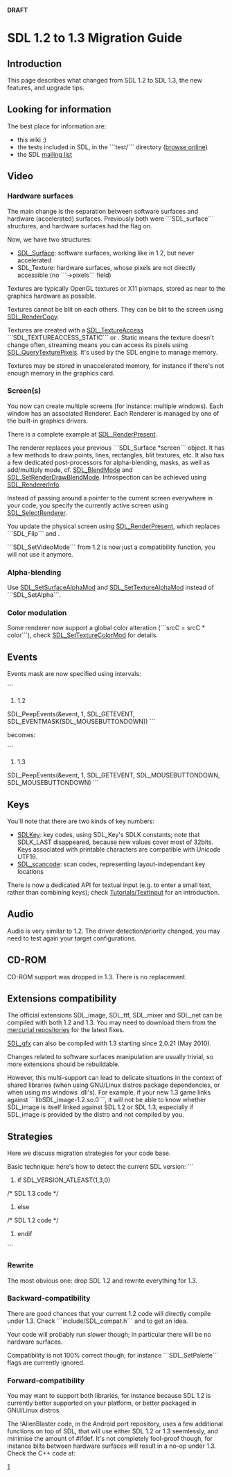 <!-- pragma section-numbers off -->
<!-- pragma disable-camelcase -->
'''DRAFT'''

= SDL 1.2 to 1.3 Migration Guide =


== Introduction ==

This page describes what changed from SDL 1.2 to SDL 1.3, the new features, and upgrade tips.

== Looking for information ==

The best place for information are:
* this wiki :)
* the tests included in SDL, in the ```test/``` directory ([http://hg.libsdl.org/SDL/file/tip/test browse online])
* the SDL [http://lists.libsdl.org/listinfo.cgi/sdl-libsdl.org mailing list]

== Video ==

=== Hardware surfaces ===

The main change is the separation between software surfaces and hardware (accelerated) surfaces.  Previously both were ```SDL_surface``` structures, and hardware surfaces had the {{{SDL_HWSURFACE}}} flag on.

Now, we have two structures:
* [[SDL_Surface]]: software surfaces, working like in 1.2, but never accelerated
* SDL_Texture: hardware surfaces, whose pixels are not directly accessible (no ```->pixels``` field)

Textures are typically OpenGL textures or X11 pixmaps, stored as near to the graphics hardware as possible.

Textures cannot be blit on each others.  They can be blit to the screen using [[SDL_RenderCopy]].

Textures are created with a [[SDL_TextureAccess]] ```SDL_TEXTUREACCESS_STATIC``` or {{{SDL_TEXTUREACCESS_STREAMING}}}.  Static means the texture doesn't change often, streaming means you can access its pixels using [[SDL_QueryTexturePixels]].  It's used by the SDL engine to manage memory.

Textures may be stored in unaccelerated memory, for instance if there's not enough memory in the graphics card.

=== Screen(s) ===

You now can create multiple screens (for instance: multiple windows). Each window has an associated Renderer. Each Renderer is managed by one of the built-in graphics drivers.

There is a complete example at [[SDL_RenderPresent]].

The renderer replaces your previous ```SDL_Surface *screen``` object.  It has a few methods to draw points, lines, rectangles, blit textures, etc.  It also has a few dedicated post-processors for alpha-blending, masks, as well as add/multiply mode, cf. [[SDL_BlendMode]] and [[SDL_SetRenderDrawBlendMode]].  Introspection can be achieved using [[SDL_RendererInfo]].

Instead of passing around a pointer to the current screen everywhere in your code, you specify the currently active screen using [[SDL_SelectRenderer]].

You update the physical screen using [[SDL_RenderPresent]], which replaces ```SDL_Flip``` and {{{SDL_UpdateRects}}}.

```SDL_SetVideoMode``` from 1.2 is now just a compatibility function, you will not use it anymore.

=== Alpha-blending ===

Use [[SDL_SetSurfaceAlphaMod]] and [[SDL_SetTextureAlphaMod]] instead of ```SDL_SetAlpha```.

=== Color modulation ===

Some renderer now support a global color alteration (```srcC = srcC * color```), check [[SDL_SetTextureColorMod]] for details.

== Events ==

Events mask are now specified using intervals:

```
# 1.2
SDL_PeepEvents(&event, 1, SDL_GETEVENT, SDL_EVENTMASK(SDL_MOUSEBUTTONDOWN))
```

becomes:

```
# 1.3
SDL_PeepEvents(&event, 1, SDL_GETEVENT, SDL_MOUSEBUTTONDOWN, SDL_MOUSEBUTTONDOWN)
```

== Keys ==

You'll note that there are two kinds of key numbers:
* [[SDLKey]]: key codes, using SDL_Key's SDLK constants; note that SDLK_LAST disappeared, because new values cover most of 32bits. Keys associated with printable characters are compatible with Unicode UTF16.
* [[SDL_scancode]]: scan codes, representing layout-independant key locations

There is now a dedicated API for textual input (e.g. to enter a small text, rather than combining keys); check [[Tutorials/TextInput]] for an introduction.

== Audio ==

Audio is very similar to 1.2.  The driver detection/priority changed, you may need to test again your target configurations.

== CD-ROM ==

CD-ROM support was dropped in 1.3.  There is no replacement.


== Extensions compatibility ==

The official extensions SDL_image, SDL_ttf, SDL_mixer and SDL_net can be compiled with both 1.2 and 1.3.  You may need to download them from the [http://hg.libsdl.org/ mercurial repositories] for the latest fixes.

[http://www.ferzkopp.net/joomla/content/view/19/14/ SDL_gfx] can also be compiled with 1.3 starting since 2.0.21 (May 2010).

Changes related to software surfaces manipulation are usually trivial, so more extensions should be rebuildable.

However, this multi-support can lead to delicate situations in the context of shared libraries (when using GNU/Linux distros package dependencies, or when using ms windows .dll's).  For example, if your new 1.3 game links against ```libSDL_image-1.2.so.0```, it will not be able to know whether SDL_image is itself linked against SDL 1.2 or SDL 1.3, especially if SDL_image is provided by the distro and not compiled by you.

== Strategies ==

Here we discuss migration strategies for your code base.

Basic technique: here's how to detect the current SDL version:
```
#if SDL_VERSION_ATLEAST(1,3,0)
/* SDL 1.3 code */
#else
/* SDL 1.2 code */
#endif
```

=== Rewrite ===

The most obvious one: drop SDL 1.2 and rewrite everything for 1.3.

=== Backward-compatibility ===

There are good chances that your current 1.2 code will directly compile under 1.3.  Check ```include/SDL_compat.h``` and  {{{SDL/src/SDL_compat.c}}} to get an idea.

Your code will probably run slower though; in particular there will be no hardware surfaces.

Compatibility is not 100% correct though; for instance ```SDL_SetPalette``` flags are currently ignored.

=== Forward-compatibility ===

You may want to support both libraries, for instance because SDL 1.2 is currently better supported on your platform, or better packaged in GNU/Linux distros.

The !AlienBlaster code, in the Android port repository, uses a few additional functions on top of SDL, that will use either SDL 1.2 or 1.3 seemlessly, and minimise the amount of #ifdef.  It's not completely fool-proof though, for instance blits between hardware surfaces will result in a no-op under 1.3.  Check the C++ code at:

[http://github.com/pelya/commandergenius/blob/sdl_android/project/jni/application/alienblaster/SdlForwardCompat.h]
